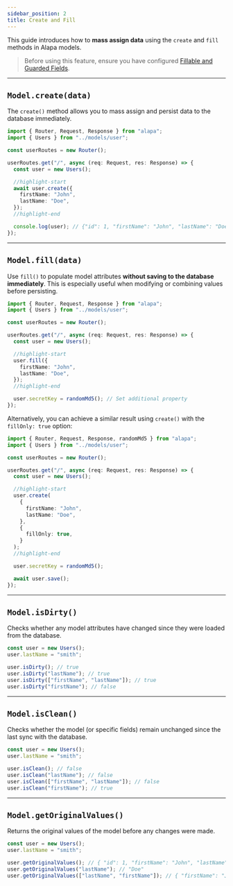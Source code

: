 ```yaml
---
sidebar_position: 2
title: Create and Fill
---
```


This guide introduces how to **mass assign data** using the `create` and `fill` methods in Alapa models.

> Before using this feature, ensure you have configured [Fillable and Guarded Fields](./fillable-guards-fields.mdx).

---

## `Model.create(data)`

The `create()` method allows you to mass assign and persist data to the database immediately.

<CodeScreen title="src/app/users/router.ts">

```typescript
import { Router, Request, Response } from "alapa";
import { Users } from "../models/user";

const userRoutes = new Router();

userRoutes.get("/", async (req: Request, res: Response) => {
  const user = new Users();

  //highlight-start
  await user.create({
    firstName: "John",
    lastName: "Doe",
  });
  //highlight-end

  console.log(user); // {"id": 1, "firstName": "John", "lastName": "Doe"}
});
```

</CodeScreen>

---

## `Model.fill(data)`

Use `fill()` to populate model attributes **without saving to the database immediately**.
This is especially useful when modifying or combining values before persisting.

<CodeScreen title="src/app/users/router.ts">

```typescript
import { Router, Request, Response } from "alapa";
import { Users } from "../models/user";

const userRoutes = new Router();

userRoutes.get("/", async (req: Request, res: Response) => {
  const user = new Users();

  //highlight-start
  user.fill({
    firstName: "John",
    lastName: "Doe",
  });
  //highlight-end

  user.secretKey = randomMd5(); // Set additional property
});
```

</CodeScreen>

Alternatively, you can achieve a similar result using `create()` with the `fillOnly: true` option:

<CodeScreen title="src/app/users/router.ts">

```typescript
import { Router, Request, Response, randomMd5 } from "alapa";
import { Users } from "../models/user";

const userRoutes = new Router();

userRoutes.get("/", async (req: Request, res: Response) => {
  const user = new Users();

  //highlight-start
  user.create(
    {
      firstName: "John",
      lastName: "Doe",
    },
    {
      fillOnly: true,
    }
  );
  //highlight-end

  user.secretKey = randomMd5();

  await user.save();
});
```

</CodeScreen>

---

## `Model.isDirty()`

Checks whether any model attributes have changed since they were loaded from the database.

<CodeScreen title="src/app/users/router.ts">

```typescript
const user = new Users();
user.lastName = "smith";

user.isDirty(); // true
user.isDirty("lastName"); // true
user.isDirty(["firstName", "lastName"]); // true
user.isDirty("firstName"); // false
```

</CodeScreen>

---

## `Model.isClean()`

Checks whether the model (or specific fields) remain unchanged since the last sync with the database.

<CodeScreen title="src/app/users/router.ts">

```typescript
const user = new Users();
user.lastName = "smith";

user.isClean(); // false
user.isClean("lastName"); // false
user.isClean(["firstName", "lastName"]); // false
user.isClean("firstName"); // true
```

</CodeScreen>

---

## `Model.getOriginalValues()`

Returns the original values of the model before any changes were made.

<CodeScreen title="src/app/users/router.ts">

```typescript
const user = new Users();
user.lastName = "smith";

user.getOriginalValues(); // { "id": 1, "firstName": "John", "lastName": "Doe" }
user.getOriginalValues("lastName"); // "Doe"
user.getOriginalValues(["lastName", "firstName"]); // { "firstName": "John", "lastName": "Doe" }
```

</CodeScreen>
